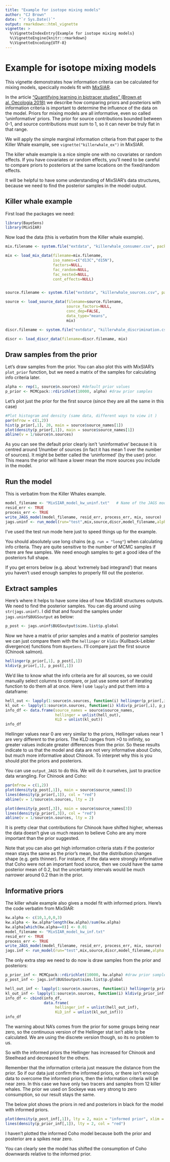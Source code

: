 ```yaml
---
title: "Example for isotope mixing models"
author: "CJ Brown"
date: "`r Sys.Date()`"
output: rmarkdown::html_vignette
vignette: >
  %\VignetteIndexEntry{Example for isotope mixing models}
  %\VignetteEngine{knitr::rmarkdown}
  %\VignetteEncoding{UTF-8}
---
```


# Example for isotope mixing models

This vignette demonstrates how information criteria can be calculated for mixing models, specically models fit with [MixSIAR](https://cran.r-project.org/web/packages/MixSIAR/index.html). 

In the article ["Quantifying learning in biotracer studies" (Brown,et al. Oecologia 2018)](https://link.springer.com/article/10.1007/s00442-018-4138-y) we describe how comparing priors and posteriors with information criteria is important to determine the influence of the data on the model. Priors for mixing models are all informative, even so called 'uninformative' priors. The prior for source contributions bounded between 0-1, and source contributions must sum to 1, so it can never be truly flat in that range. 

We will apply the simple marginal information criteria from that paper to the Killer Whale example, see `vignette("killerwhale_ex")` in MixSIAR. 

The killer whale example is a nice simple one with no covariates or random effects. If you have covariates or random effects, you'll need to be careful to compare priors to posteriors at the same locations on the fixed/random effects. 

It will be helpful to have some understanding of MixSIAR's data structures, because we need to find the posterior samples in the model output. 

## Killer whale example  

First load the packages we need: 

```r
library(BayeSens)
library(MixSIAR)
```

Now load the data (this is verbatim from the Killer whale example). 

```r
mix.filename <- system.file("extdata", "killerwhale_consumer.csv", package = "MixSIAR")

mix <- load_mix_data(filename=mix.filename,
                     iso_names=c("d13C","d15N"),
                     factors=NULL,
                     fac_random=NULL,
                     fac_nested=NULL,
                     cont_effects=NULL)


source.filename <- system.file("extdata", "killerwhale_sources.csv", package = "MixSIAR")

source <- load_source_data(filename=source.filename,
                           source_factors=NULL,
                           conc_dep=FALSE,
                           data_type="means",
                           mix)

discr.filename <- system.file("extdata", "killerwhale_discrimination.csv", package = "MixSIAR")

discr <- load_discr_data(filename=discr.filename, mix)
```

## Draw samples from the prior 

Let's draw samples from the prior. You can also plot this with MixSIAR's `plot_prior` function, but we need a matrix of the samples for calculating info criteria later. 

```r
alpha <- rep(1, source$n.sources) #default prior values
p_prior <- MCMCpack::rdirichlet(10000, alpha) #draw prior samples 
```

Let's plot just the prior for the first source (since they are all the same in this case)

```r
#Plot histogram and density (same data, different ways to view it )
par(mfrow = c(1,2))
hist(p_prior[,1], 20, main = source$source_names[1])
plot(density(p_prior[,1]), main = source$source_names[1])
abline(v = 1/source$n.sources)
```

As you can see the default prior clearly isn't 'uninformative' because it is centred around 1/number of sources (in fact it has mean 1 over the number of sources). It might be better called the 'uninformed' (by the user) prior. This means the prior will have a lower mean the more sources you include in the model. 

## Run the model 

This is verbatim from the Killer Whales example. 

```r
model_filename <- "MixSIAR_model_kw_uninf.txt"   # Name of the JAGS model file
resid_err <- TRUE
process_err <- TRUE
write_JAGS_model(model_filename, resid_err, process_err, mix, source)
jags.uninf <- run_model(run="test",mix,source,discr,model_filename,alpha.prior = alpha, resid_err, process_err)
```
I've used the test run mode here just to speed things up for the example. 

You should absolutely use long chains (e.g. `run = "long"`) when calculating info criteria. They are quite sensitive to the number of MCMC samples if there are few samples. We need enough samples to get a good idea of the posteriors full shape. 

If you get errors below (e.g. about 'extremely bad integrand') that means you haven't used enough samples to properly fill out the posterior.

## Extract samples 

Here's where it helps to have some idea of how MixSIAR structures outputs. We need to find the posterior samples. You can dig around using `str(jags.uninf)`. I did that and found the samples under `jags.uninf$BUGSoutput` as below: 

```r
p_post <- jags.uninf$BUGSoutput$sims.list$p.global
```

Now we have a matrix of prior samples and a matrix of posterior samples we can just compare them with the `hellinger` or `kldiv` (Kullback-Leibler divergence) functions from `BayeSens`. I'll compare just the first source (Chinook salmon). 

```r
hellinger(p_prior[,1], p_post[,1])
kldiv(p_prior[,1], p_post[,1])
```

We'd like to know what the info criteria are for all sources, so we could manually select columns to compare, or just use some sort of iterating function to do them all at once. Here I use `lapply` and put them into a dataframe: 

```r
hell_out <- lapply(1:source$n.sources, function(i) hellinger(p_prior[,i], p_post[,i])$hdist_disc)
kl_out <- lapply(1:source$n.sources, function(i) kldiv(p_prior[,i], p_post[,i])$kd)
info_df <- data.frame(source_names = source$source_names, 
                      hellinger = unlist(hell_out),
                      KLD = unlist(kl_out))
info_df
```

Hellinger values near 0 are very similar to the priors, Hellinger values near 1 are very different to the priors. The KLD ranges from >0 to infinity, so greater values indicate greater differences from the prior. So these results indicate to us that the model and data are not very informative about Coho, but much more informative about Chinook. To interpret why this is you should plot the priors and posteriors. 

You can use `output_JAGS` to do this. We will do it ourselves, just to practice data wrangling. For Chinook and Coho: 

```r
par(mfrow = c(1,2))
plot(density(p_post[,1]), main = source$source_names[1])
lines(density(p_prior[,1]), col = "red")
abline(v = 1/source$n.sources, lty = 2)

plot(density(p_post[,3]), main = source$source_names[3])
lines(density(p_prior[,3]), col = "red")
abline(v = 1/source$n.sources, lty = 2)
```

It is pretty clear that contributions for Chinook have shifted higher, whereas the data doesn't give us much reason to believe Coho are any more important than the prior suggested. 

Note that you can also get high information criteria stats if the posterior mean stays the same as the prior's mean, but the distribution changes shape (e.g. gets thinner). For instance, if the data were strongly informative that Coho were not an important food source, then we could have the same posterior mean of 0.2, but the uncertainty intervals would be much narrower around 0.2 than in the prior. 

## Informative priors 

The killer whale example also gives a model fit with informed priors. Here's the code verbatim from MixSIAR: 

```r
kw.alpha <- c(10,1,0,0,3)
kw.alpha <- kw.alpha*length(kw.alpha)/sum(kw.alpha)
kw.alpha[which(kw.alpha==0)] <- 0.01
model_filename <- "MixSIAR_model_kw_inf.txt"  
resid_err <- TRUE
process_err <- TRUE
write_JAGS_model(model_filename, resid_err, process_err, mix, source)
jags.inf <- run_model(run="test",mix,source,discr,model_filename,alpha.prior=kw.alpha, resid_err, process_err)
```

The only extra step we need to do now is draw samples from the prior and posteriors:

```r
p_prior_inf <- MCMCpack::rdirichlet(10000, kw.alpha) #draw prior samples 
p_post_inf <- jags.inf$BUGSoutput$sims.list$p.global
```


```r
hell_out_inf <- lapply(1:source$n.sources, function(i) hellinger(p_prior_inf[,i], p_post_inf[,i])$hdist_disc)
kl_out_inf <- lapply(1:source$n.sources, function(i) kldiv(p_prior_inf[,i], p_post_inf[,i])$kd)
info_df <- cbind(info_df, 
                 data.frame(
                      hellinger_inf = unlist(hell_out_inf),
                      KLD_inf = unlist(kl_out_inf)))
info_df
```

The warning about NA's comes from the prior for some groups being near zero, so the continuous version of the Hellinger stat isn't able to be calculated. We are using the discrete version though, so its no problem to us. 

So with the informed priors the Hellinger has increased for Chinook and Steelhead and decreased for the others. 

Remember that the information criteria just measure the distance from the prior. So if our data just confirm the informed priors, or there isn't enough data to overcome the informed priors, then the information criteria will be near zero. In this case we have only two tracers and samples from 12 killer whales. The prior we used on Sockeye was very strong to zero consumption, so our result stays the same. 

The below plot shows the priors in red and posteriors in black for the  model with informed priors. 

```r

plot(density(p_post_inf[,1]), lty = 2, main = "informed prior", xlim = c(0,1))
lines(density(p_prior_inf[,1]), lty = 2, col = "red")

```

I haven't plotted the informed Coho model because both the prior and posterior are a spikes near zero. 

You can clearly see the model has shifted the consumption of Coho downwards relative to the informed prior. 

